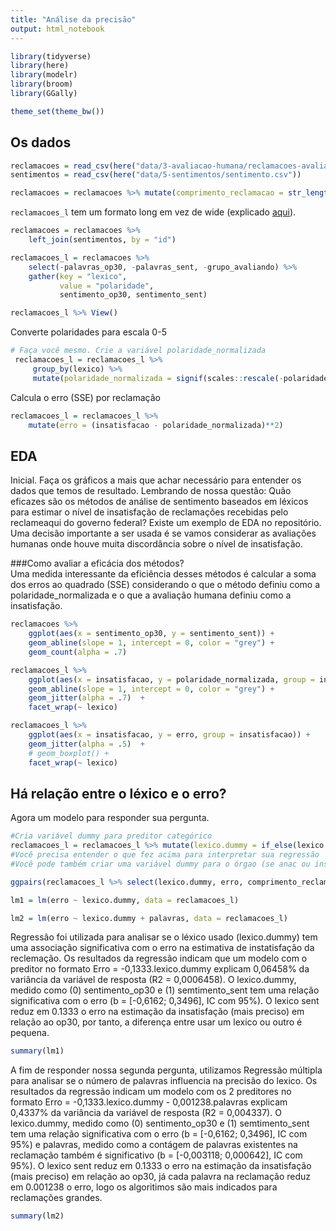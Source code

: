 ```yaml
---
title: "Análise da precisão"
output: html_notebook
---
```


```r
library(tidyverse)
library(here)
library(modelr)
library(broom)
library(GGally)

theme_set(theme_bw())
```

## Os dados

```r

reclamacoes = read_csv(here("data/3-avaliacao-humana/reclamacoes-avaliadas-20180703.csv"))
sentimentos = read_csv(here("data/5-sentimentos/sentimento.csv"))

reclamacoes = reclamacoes %>% mutate(comprimento_reclamacao = str_length(reclamacao))
```

`reclamacoes_l` tem um formato long em vez de wide (explicado [aqui](https://sejdemyr.github.io/r-tutorials/basics/wide-and-long/)).

```r
reclamacoes = reclamacoes %>% 
    left_join(sentimentos, by = "id")

reclamacoes_l = reclamacoes %>%  
    select(-palavras_op30, -palavras_sent, -grupo_avaliando) %>% 
    gather(key = "lexico", 
           value = "polaridade", 
           sentimento_op30, sentimento_sent)

reclamacoes_l %>% View()

```

Converte polaridades para escala 0-5

```r
# Faça você mesmo. Crie a variável polaridade_normalizada
 reclamacoes_l = reclamacoes_l %>% 
     group_by(lexico) %>% 
     mutate(polaridade_normalizada = signif(scales::rescale(-polaridade,to=c(1, 5)), digits=1))
```

Calcula o erro (SSE) por reclamação

```r

reclamacoes_l = reclamacoes_l %>% 
    mutate(erro = (insatisfacao - polaridade_normalizada)**2)
```


## EDA

Inicial. Faça os gráficos a mais que achar necessário para entender os dados que temos de resultado. Lembrando de nossa questão: Quão eficazes são os métodos de análise de sentimento baseados em léxicos para estimar o nível de insatisfação de reclamações recebidas pelo reclameaqui do governo federal? Existe um exemplo de EDA no repositório. Uma decisão importante a ser usada é se vamos considerar as avaliações humanas onde houve muita discordância sobre o nível de insatisfação.

###Como avaliar a eficácia dos métodos?  
Uma medida interessante da eficiência desses métodos é calcular a soma dos erros ao quadrado (SSE) considerando o que o método definiu como a polaridade_normalizada e o que a avaliação humana definiu como a insatisfação.

```r
reclamacoes %>% 
    ggplot(aes(x = sentimento_op30, y = sentimento_sent)) + 
    geom_abline(slope = 1, intercept = 0, color = "grey") + 
    geom_count(alpha = .7) 
```

```r
reclamacoes_l %>% 
    ggplot(aes(x = insatisfacao, y = polaridade_normalizada, group = insatisfacao)) + 
    geom_abline(slope = 1, intercept = 0, color = "grey") + 
    geom_jitter(alpha = .7)  + 
    facet_wrap(~ lexico)

reclamacoes_l %>% 
    ggplot(aes(x = insatisfacao, y = erro, group = insatisfacao)) + 
    geom_jitter(alpha = .5)  +
    # geom_boxplot() + 
    facet_wrap(~ lexico)
```


## Há relação entre o léxico e o erro?

Agora um modelo para responder sua pergunta.

```r
#Cria variável dummy para preditor categórico
reclamacoes_l = reclamacoes_l %>% mutate(lexico.dummy = if_else(lexico == "sentimento_sent", 1, 0))
#Você precisa entender o que fez acima para interpretar sua regressão
#Você pode também criar uma variável dummy para o órgao (se anac ou inss)

ggpairs(reclamacoes_l %>% select(lexico.dummy, erro, comprimento_reclamacao, lexico))

lm1 = lm(erro ~ lexico.dummy, data = reclamacoes_l)

lm2 = lm(erro ~ lexico.dummy + palavras, data = reclamacoes_l)
```

Regressão foi utilizada para analisar se o léxico usado (lexico.dummy) tem uma associação significativa com o erro na estimativa de instatisfação da reclemação. Os resultados da regressão indicam que um modelo com o preditor no formato Erro = -0,1333.lexico.dummy explicam 0,06458% da variância da variável de resposta (R2 = 0,0006458). O lexico.dummy, medido como (0) sentimento_op30 e (1) semtimento_sent tem uma relação significativa com o erro (b = [-0,6162;  0,3496], IC com 95%). O lexico sent reduz em 0.1333 o erro na estimação da insatisfação (mais preciso) em relação ao op30, por tanto, a diferença entre usar um lexico ou outro é pequena.

```r
summary(lm1)
```

A fim de responder nossa segunda pergunta, utilizamos Regressão múltipla para analisar se o número de palavras influencia na precisão do lexico. Os resultados da regressão indicam um modelo com os 2 preditores no formato Erro = -0,1333.lexico.dummy - 0,001238.palavras explicam 0,4337% da variância da variável de resposta (R2 = 0,004337). O lexico.dummy, medido como (0) sentimento_op30 e (1) semtimento_sent tem uma relação significativa com o erro (b = [-0,6162;  0,3496], IC com 95%) e palavras, medido como a contágem de palavras existentes na reclamação também é significativo (b = [-0,003118; 0,000642], IC com 95%). O lexico sent reduz em 0.1333 o erro na estimação da insatisfação (mais preciso) em relação ao op30, já cada palavra na reclamação reduz em 0.001238 o erro, logo os algoritimos são mais indicados para reclamações grandes. 

```r
summary(lm2)
```

